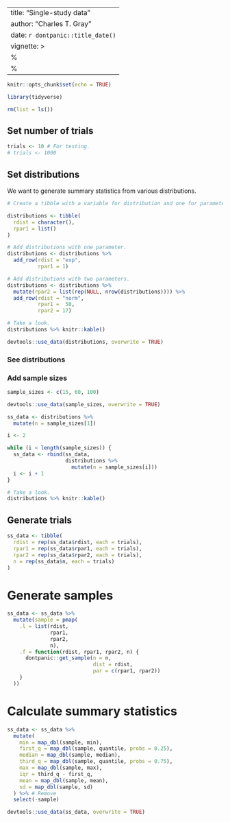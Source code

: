 <!-- 
%\VignetteEngine{knitr}
%\VignetteIndexEntry{Single study data} 
-->
---
title: "Single-study data"
author: "Charles T. Gray"
date: `r dontpanic::title_date()`
vignette: >
  %\VignetteIndexEntry{Single study data generations}
  %\VignetteEngine{knitr::rmarkdown}
---

```r
knitr::opts_chunk$set(echo = TRUE)

library(tidyverse)

rm(list = ls())

```

## Set number of trials

```r
trials <- 10 # For testing.
# trials <- 1000 

```

## Set distributions

We want to generate summary statistics from various distributions.

```r
# Create a tibble with a variable for distribution and one for parameters. Since parameters have varying lengths and names, it will be a list object.

distributions <- tibble(
  rdist = character(),
  rpar1 = list()
) 

# Add distributions with one parameter.
distributions <- distributions %>% 
  add_row(rdist = "exp",
          rpar1 = 1)

# Add distributions with two parameters.
distributions <- distributions %>% 
  mutate(rpar2 = list(rep(NULL, nrow(distributions)))) %>% 
  add_row(rdist = "norm",
          rpar1 =  50,
          rpar2 = 17)

# Take a look.
distributions %>% knitr::kable()
```

```r
devtools::use_data(distributions, overwrite = TRUE)

```

### See distributions

### Add sample sizes

```r
sample_sizes <- c(15, 60, 100)

devtools::use_data(sample_sizes, overwrite = TRUE)

ss_data <- distributions %>% 
  mutate(n = sample_sizes[1])

i <- 2

while (i < length(sample_sizes)) {
  ss_data <- rbind(ss_data,
                   distributions %>% 
                     mutate(n = sample_sizes[i]))
  i <- i + 1
}

# Take a look.
distributions %>% knitr::kable()

```

##  Generate trials

```r
ss_data <- tibble(
  rdist = rep(ss_data$rdist, each = trials),
  rpar1 = rep(ss_data$rpar1, each = trials),
  rpar2 = rep(ss_data$rpar2, each = trials),
  n = rep(ss_data$n, each = trials)
)

```

# Generate samples

```r
ss_data <- ss_data %>%
  mutate(sample = pmap(
    .l = list(rdist,
              rpar1,
              rpar2,
              n),
    .f = function(rdist, rpar1, rpar2, n) {
      dontpanic::get_sample(n = n,
                            dist = rdist,
                            par = c(rpar1, rpar2))
    }
  ))

```

# Calculate summary statistics

```r
ss_data <- ss_data %>% 
  mutate(
    min = map_dbl(sample, min),
    first_q = map_dbl(sample, quantile, probs = 0.25),
    median = map_dbl(sample, median),
    third_q = map_dbl(sample, quantile, probs = 0.75),
    max = map_dbl(sample, max),
    iqr = third_q - first_q,
    mean = map_dbl(sample, mean),
    sd = map_dbl(sample, sd)
  ) %>% # Remove 
  select(-sample)

```

```r
devtools::use_data(ss_data, overwrite = TRUE)
```

